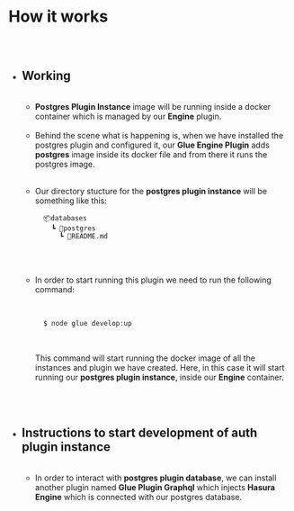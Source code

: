 
<Meta title="Postgres Plugin Docs/How It Works" />


# How it works

##

<br/>

* ## Working
  
  <br/>
  
  * **Postgres Plugin Instance** image will be running inside a docker container which
  is managed by our **Engine** plugin.
  
  
  <br/>
  
  
  * Behind the scene what is happening is, when we have installed the postgres plugin and
  configured it, our **Glue Engine Plugin** adds **postgres** image inside its docker file
  and from there it runs the postgres image.
  
  
  <br/>
  
  
  * Our directory stucture for the **postgres plugin instance** will be something
    like this:
    <br/>

    ```
      📦databases
        ┗ 📂postgres
          ┗ 📜README.md
    ```
  <br/>
  <br/>
  
  
  * In order to start running this plugin we need to run the following command:
    
    <br/>
  
    ```bash
      $ node glue develop:up
    ```
  
    <br/>

    This command will start running the docker image of all the instances
    and plugin we have created. Here, in this case it will start running
    our **postgres plugin instance**, inside our **Engine** container.
  
  <br/>
  <br/>

* ## Instructions to start development of auth plugin instance
  
  <br/>
  
  * In order to interact with **postgres plugin database**, we can install another
  plugin named **Glue Plugin Graphql** which injects **Hasura Engine** which is
  connected with our postgres database.














